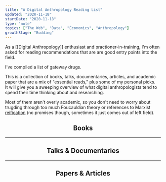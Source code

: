 ```yaml
---
title: "A Digital Anthropology Reading List"
updated: "2020-11-18"
startDate: "2020-11-18"
type: "note"
topics: ["The Web", "Data", "Economics", "Anthropology"]
growthStage: "Budding"
---
```


<IntroParagraph>

As a [[Digital Anthropology]] enthusiast and practioner-in-training, I'm often asked for reading recommendations that are are good entry points into the field.

</IntroParagraph>

I've compiled a list of gateway drugs.

This is a collection of books, talks, documentaries, articles, and academic paper that are a mix of "essential reads," plus some of my personal picks.  
It will give you a sweeping overview of what digital anthropologists tend to spend their time thinking about and researching.

Most of them aren't overly academic, so you don't need to worry about trugding through too much Foucauldian theory or references to Marxist [reification](<https://en.wikipedia.org/wiki/Reification_(Marxism)>) (no promises though, sometimes it just comes out of left field).

<Center>

## Books

</Center>

<ResourceBook
    large
    img="https://pics.cdn.librarything.com/picsizes/16/3e/163e2247775dec8596d48506951444341587343_v5.jpg"
    title="Addiction By Design"
    author="Natasha Dow Schull"
    description="A beautiful ethnography of machine gamblers in Las Vegas. Dow Schull explores the nature of addictive relationships with machines, experiences of embodiment, and the ethics of designing technological systems."
    url="/addiction-by-design"
/>

<ResourceBook
    large
    img="https://resonanceaudiodistro.files.wordpress.com/2015/12/cyborg-cover.png?w=223&h=334"
    title="A Cyborg Manifesto"
    subtitle="Science, Technology, and Socialist-Feminism"
    author="Donna Haraway"
    description="While a bit academically dense to read, Haraway's reframing of the Cyborg is an eternal classic. "
    url="/cyborg-manifesto"
/>

<ResourceBook
    large
    img="https://images-na.ssl-images-amazon.com/images/P/0691135282.01._SX450_SY635_SCLZZZZZZZ_.jpg"
    url="https://www.librarything.com/work/5284404"
    title="Coming of Age in Second Life"
    author="Tom Boellstroff"
    description="An ethnography conducted entirely within the virtual world of Second Life. This is widely considered the first substantial ethnography of an online community. Tom Boellstroff pioneered the idea digital spaces should be taken seriously as cultural fieldsites."
/>

<ResourceBook
    large
    img="https://images-na.ssl-images-amazon.com/images/P/0822342642.01._SX450_SY635_SCLZZZZZZZ_.jpg"
    title="Two Bits: the Cultural Significance of Free Software"
    author="Christopher Kelty"
    description=""
/>

<ResourceBook
    large
    img="https://images-na.ssl-images-amazon.com/images/P/0262015552.01._SX450_SY635_SCLZZZZZZZ_.jpg"
    url="/divining-digital"
    title="Divining a Digital Future"
    author="Genevieve Bell & Paul Dourish"
    description=""
/>

<ResourceBook
    large
    img="https://images-na.ssl-images-amazon.com/images/P/0691144613.01._SX450_SY635_SCLZZZZZZZ_.jpg"
    title="Coding Freedom: The Ethics and Aesthetics of Hacking"
    author="Gabriella Coleman"
    description=""
/>

---

<Center>

## Talks & Documentaries

</Center>

<TwoCol alignItems="flex-start">

<LinkCard
    title="Our Digital Selves: My Avatar is Me"
    link="https://www.youtube.com/watch?v=GQw02-me0W4&feature=youtu.be"
    author="A documentary that follows the research of Tom Boellstorff & Donna Davis on embodiment in the virtual world of Second Life"
/>

<LinkCard
    title="Magical Thinking: Fear, Wonder & Technology"
    author="Genevieve Bell presenting at Stanford on the mythological narratives we tell around technical systems"
    link="https://www.youtube.com/watch?v=5aKZwKFFDYw"
/>

</TwoCol>

---

<Center>

## Papers & Articles

</Center>

<TwoCol alignItems="flex-start">

<LinkCard
    title="The Technology of Enchantment and the Enchantment of Technology"
    link="https://www.brown.edu/Departments/Joukowsky_Institute/courses/materialworlds/files/1108595.pdf"
    author="Alfred Gell"
/>

<LinkCard
    title="Algorithms as Culture"
    link="https://journals.sagepub.com/doi/full/10.1177/2053951717738104"
    author="Nick Seaver"
/>

</TwoCol>
